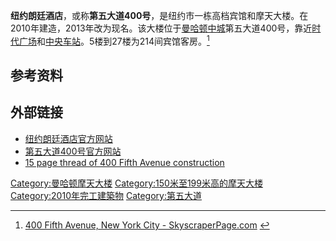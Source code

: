 {{Infobox building
|name               = 纽约朗廷酒店
|image              = 
|caption            = 
|location           = 第五大道400号
|coordinates        = 
|status             = 已建成
|building_type      = 宾馆、住宅
|start_date         = 2008
|completion_date    = 2010
|opening            = 2010
|antenna_spire      = 
|roof               = {{convert|632|ft|m}} <ref name="SkyP">{{Cite web|title=400 Fifth Avenue|url=http://skyscraperpage.com/cities/?buildingID=35089|publisher=SkyscraperPage.com|accessdate=2010-12-29|deadurl=yes|archiveurl=https://web.archive.org/web/20100202183201/http://skyscraperpage.com/cities/?buildingID=35089|archivedate=2010-02-02}}</ref>
|top_floor          = 
|floor_count        = 57<ref name="SkyP"/>
|floor_area         = 
|elevator_count     = 
|cost               = 
|architect          = [[Gwathmey_Siegel_&_Associates_Architects|Gwathmey Siegel & Associates Architects]]<ref>{{cite web |title=Setai Fifth Avenue |url=http://www.gwathmey-siegel.com/portfolio/proj_detail.php?job_id=200604 |publisher=Gwathmey Siegel & Associates |accessdate=2010-12-29 |archive-date=2007-05-04 |archive-url=https://web.archive.org/web/20070504080831/http://www.gwathmey-siegel.com/portfolio/proj_detail.php?job_id=200604 |dead-url=yes }}</ref>
|structural_engineer= 
|main_contractor    = 
|developer          = Bizzi & Partners Development
|owner              = 
}}

'''纽约朗廷酒店'''，或称'''第五大道400号'''，是纽约市一栋高档宾馆和摩天大楼。在2010年建造，2013年改为现名。该大楼位于[[曼哈顿中城|曼哈顿中城]]第五大道400号，靠近[[時報廣場|时代广场]]和[[中央车站|中央车站]]。5楼到27楼为214间宾馆客房。<ref>[http://skyscraperpage.com/cities/?buildingID=35089 400 Fifth Avenue, New York City - SkyscraperPage.com<!-- Bot generated title -->] {{webarchive|url=https://web.archive.org/web/20100202183201/http://skyscraperpage.com/cities/?buildingID=35089 |date=2010-02-02 }}</ref>

== 参考资料 ==
{{reflist}}

== 外部链接 ==
*[http://www.langhamhotels.com/en/the-langham/new-york/ 纽约朗廷酒店官方网站]
*[https://web.archive.org/web/20140427222007/http://www.400fifthavenue.com/ 第五大道400号官方网站]
*[http://forum.skyscraperpage.com/showthread.php?t=157715 15 page thread of 400 Fifth Avenue construction]

{{coord|40|44|59.96|N|73|59|1.43|W|region:US-NY|display=title}}
[[Category:曼哈顿摩天大楼|Category:曼哈顿摩天大楼]]
[[Category:150米至199米高的摩天大楼|Category:150米至199米高的摩天大楼]]
[[Category:2010年完工建築物|Category:2010年完工建築物]]
[[Category:第五大道|Category:第五大道]]